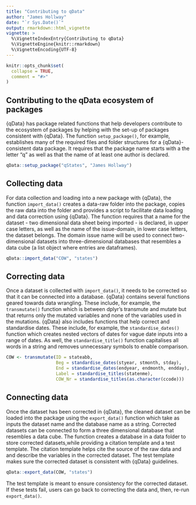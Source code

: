 ```yaml
---
title: "Contributing to qData"
author: "James Hollway"
date: "`r Sys.Date()`"
output: rmarkdown::html_vignette
vignette: >
  %\VignetteIndexEntry{Contributing to qData}
  %\VignetteEngine{knitr::rmarkdown}
  %\VignetteEncoding{UTF-8}
---
```


```r
knitr::opts_chunk$set(
  collapse = TRUE,
  comment = "#>"
)
```

## Contributing to the qData ecosystem of packages

{qData} has package related functions that help developers contribute to the ecosystem of 
packages by helping with the set-up of packages consistent with {qData}. 
The function `setup_package()`, for example, establishes many of the required files and folder 
structures for a {qData}-consistent data package. 
It requires that the package name starts with a the letter "q" as well as that 
the name of at least one author is declared. 

```r
qData::setup_package("qStates", "James Hollway")
```

## Collecting data 

For data collection and loading into a new package with {qData}, the function `import_data()` 
creates a data-raw folder into the package, copies the raw data into the folder and 
provides a script to facilitate data loading and data correction using {qData}. 
The function requires that a name for the dataset - two dimensional data sheet being 
imported - is declared, in upper case letters, as well as the name of the issue-domain, 
in lower case letters, the dataset belongs. The domain issue name will be used to connect 
two-dimensional datasets into three-dimensional databases that resembles a data cube (a list object where entries are dataframes).

```r
qData::import_data("COW", "states")
```

## Correcting data

Once a dataset is collected with `import_data()`, it needs to be corrected so that it can be 
connected into a database. {qData} contains several functions geared towards data wrangling. 
These include, for example, the `transmutate()` function which is between dplyr's 
transmute and mutate but that returns only the mutated variables and none of the variables
used in the mutations. {qData} also includes functions that help correct and standardise dates. 
These include, for example, the `standardise_dates()` function which creates nested vectors of 
dates for vague date inputs into a range of dates. As well, the `standardise_title()` function 
capitalises all words in a string and removes unnecessary symbols to enable comparison.

```r
COW <- transmutate(ID = stateabb,
                   Beg = standardise_dates(styear, stmonth, stday),
                   End = standardise_dates(endyear, endmonth, endday),
                   Label = standardise_titles(statenme),
                   COW_Nr = standardise_titles(as.character(ccode)))
```

## Connecting data

Once the dataset has been corrected in {qData}, the cleaned dataset can be loaded into the 
package using the `export_data()` function which take as inputs the dataset name and the database name as a string. 
Corrected datasets can be connected to form a three dimensional database that resembles a data cube. The function creates a database in a data folder to store corrected datasets,while providing a citation template and a test template. The citation template helps cite the source of the raw data and and describe the variables in the corrected dataset. The test template makes sure the corrected dataset is consistent with {qData} guidelines.

```r
qData::export_data(COW, "states")
```

The test template is meant to ensure consistency for the corrected dataset. 
If these tests fail, users can go back to correcting the data and, then, re-run `export_data()`.  
